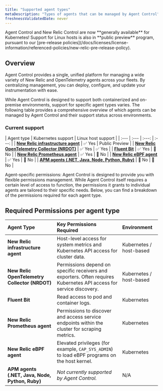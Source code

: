 ```yaml
---
title: "Supported agent types"
metaDescription: "Types of agents that can be managed by Agent Control"
freshnessValidatedDate: never
---
```

<Callout variant="important">
  Agent Control and New Relic Control are now **generally available** for Kubernetes! Support for Linux hosts is also in **public preview** program, pursuant to our [pre-release policies](/docs/licenses/license-information/referenced-policies/new-relic-pre-release-policy).
</Callout>

## Overview

Agent Control provides a single, unified platform for managing a wide variety of New Relic and OpenTelemetry agents across your fleets. By centralizing management, you can deploy, configure, and update your instrumentation with ease.

While Agent Control is designed to support both containerized and on-premise environments, support for specific agent types varies. The following table provides a comprehensive overview of which agents can be managed by Agent Control and their support status across environments.

### Current support

| Agent type | Kubernetes support | Linux host support |
| :--- | :--- | :---: | :---: |
| [**New Relic infrastructure agent**](https://docs.newrelic.com/docs/infrastructure/infrastructure-agent/new-relic-guided-install-overview/) | ✅ Yes | Public Preview |
| [**New Relic OpenTelemetry Collector (NRDOT)**](https://docs.newrelic.com/docs/opentelemetry/nrdot/nrdot-intro/) | ✅ Yes | ✅ Yes |
| [**Fluent Bit**](https://docs.newrelic.com/docs/logs/forward-logs/forward-your-logs-using-infrastructure-agent/) | ✅ Yes | 🚫 No |
| [**New Relic Prometheus agent**](https://docs.newrelic.com/docs/infrastructure/prometheus-integrations/get-started/send-prometheus-metric-data-new-relic/) | ✅ Yes | 🚫 No |
| [**New Relic eBPF agent**](https://docs.newrelic.com/docs/ebpf/overview/) | ✅ Yes | 🚫 No |
| [**APM agents (.NET, Java, Node, Python, Ruby)**](https://docs.newrelic.com/docs/apm/new-relic-apm/getting-started/introduction-apm/) | 🚫 No | 🚫 No |

<Callout variant="important">
Agent-specific permissions: Agent Control is designed to provide you with flexible permissions management. While Agent Control itself requires a certain level of access to function, the permissions it grants to individual agents are tailored to their specific needs. Below, you can find a breakdown of the permissions required for each agent type.
</Callout>

## Required Permissions per agent type

| Agent Type | Key Permissions Required | Environment |
| :--- | :--- | :--- |
| **New Relic infrastructure agent** | Host-level access for system metrics and Kubernetes API access for cluster data. | Kubernetes / host-based |
| **New Relic OpenTelemetry Collector (NRDOT)** | Permissions depend on specific receivers and exporters. Often requires Kubernetes API access for service discovery. | Kubernetes / host-based |
| **Fluent Bit** | Read access to pod and container logs. | Kubernetes |
| **New Relic Prometheus agent** | Permissions to discover and access service endpoints within the cluster for scraping metrics. | Kubernetes |
| **New Relic eBPF agent** | Elevated privileges (for example, `CAP_SYS_ADMIN`) to load eBPF programs on the host kernel. | Kubernetes |
| **APM agents (.NET, Java, Node, Python, Ruby)** | *Not currently supported by Agent Control.* | N/A |